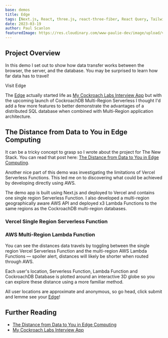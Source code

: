 ```yaml
---
base: demos
title: Edge
tags: [Next.js, React, three.js, react-three-fiber, React Query, Tailwind, NextAuth, pg-promise, CockroachDB]
date: 2023-03-19
author: Paul Scanlon
featuredImage: https://res.cloudinary.com/www-paulie-dev/image/upload/v1679390489/paulie.dev/2023/03/edge-demo-featured-image.jpg
---
```


## Project Overview

In this demo I set out to show how data transfer works between the browser, the server, and the database. You may be
surprised to learn how far data has to travel!

<CtaExternal href='https://cockroachdb-edge-locations.vercel.app/'>Visit Edge</CtaExternal>

The [Edge](https://cockroachdb-edge-locations.vercel.app/) actually started life as
[My Cockroach Labs Interview App](/posts/2023/02/cockroachlabs-interview-app/) but with the upcoming launch of
CockroachDB Multi-Region Serverless I thought I'd add a few more features to better demonstrate the advantages of a
distributed SQL database when combined with Multi-Region application architecture.

## The Distance from Data to You in Edge Computing

It can be a tricky concept to grasp so I wrote about the project for The New Stack. You can read that post here:
[The Distance from Data to You in Edge Computing](https://thenewstack.io/the-distance-from-data-to-you-in-edge-computing/).

<AstroImage
  width='768'
  height='480'
  alt='Edge - full screen globe'
  url='https://res.cloudinary.com/www-paulie-dev/image/upload/v1679405341/paulie.dev/2023/03/edge-demo-full-screen_qd4o9u.jpg'
/>

Another nice part of this demo was investigating the limitations of Vercel Serverless Functions. This led me on to
discovering what could be achieved by developing directly using AWS.

The demo app is built using Next.js and deployed to Vercel and contains one single region Serverless Function. I also
developed a multi-region geographically aware AWS API and deployed x3 Lambda Functions to the same regions as the
CockroachDB multi-region databases.

### Vercel Single Region Serverless Function

<AstroImage
  width='768'
  height='480'
  alt='Vercel Single Region Serverless Function'
  url='https://res.cloudinary.com/www-paulie-dev/image/upload/v1679413308/paulie.dev/2023/03/edge-demo-serverless_nvhedb.jpg'
/>

### AWS Multi-Region Lambda Function

<AstroImage
  width='768'
  height='480'
  alt='AWS Multi-Region Lambda Function'
  url='https://res.cloudinary.com/www-paulie-dev/image/upload/v1679413308/paulie.dev/2023/03/edge-demo-lambda_ptykp6.jpg'
/>

You can see the distances data travels by toggling between the single region Vercel Serverless Function and the
multi-region AWS Lambda Functions — spoiler alert, distances will likely be shorter when routed through AWS.

Each user's location, Serverless Function, Lambda Function and CockroachDB Database is plotted around an interactive 3D
globe so you can explore these distance using a more familiar method.

All user locations are approximate and anonymous, so go head, click submit and lemme see your
[Edge](https://cockroachdb-edge-locations.vercel.app/)!

## Further Reading

- [The Distance from Data to You in Edge Computing](https://thenewstack.io/the-distance-from-data-to-you-in-edge-computing/)
- [My Cockroach Labs Interview App](/posts/2023/02/cockroachlabs-interview-app/)
